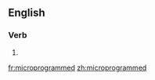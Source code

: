 ==English==

===Verb===
{{head|en}}

# {{en-past of|microprogram}}

[[fr:microprogrammed]]
[[zh:microprogrammed]]